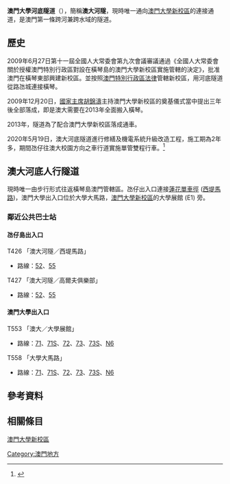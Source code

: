 {{Infobox tunnel
|name         = 澳門大學河底隧道<br>Túnel Para O Novo Campus Da Universidade De Macau
|image        =
|caption      = 
|location     = [[路氹城|路氹城]][[澳門大學新校區|澳門大學新校區]]（橫琴）
|coordinates  = 
|route        = 
|status       = 使用中
|start        = 蓮花海濱大馬路
|end          = [[澳門大學新校區|大學大馬路]]
|startwork    = 2010年11月5日
|open         = 2013年1月
|close        = 
|owner        = 
|operator     = 
|traffic      = 
|character    = 
|toll         = 免費
|vpd          = 
|builder      =  [[中國鐵道建築總公司|中國鐵道建築總公司]]
|length       = 1500米
|lanes        = 雙管雙線雙向 (受機電升級工程影響，至2023年將實施單管雙向行車)
|speed        = 50公里/小時
|hielevation  = 
|lowelevation = 
|height       = 
|width        = 
|grade        = 
}}

'''澳門大學河底隧道'''（{{lang-pt|'''Túnel Para O Novo Campus Da Universidade De Macau'''}}），簡稱'''澳大河隧'''，現時唯一通向[[澳門大學新校區|澳門大學新校區]]的連接通道，是澳門第一條跨河兼跨水域的隧道。

== 歷史 ==
2009年6月27日第十一屆全國人大常委會第九次會議審議通過《全國人大常委會關於授權澳門特別行政區對設在橫琴島的澳門大學新校區實施管轄的決定》，批准澳門在橫琴東部興建新校區。並按照[[澳門特別行政區法律|澳門特別行政區法律]]管轄新校區，用河底隧道從路氹城連接橫琴。

2009年12月20日，[[國家主席|國家主席]][[胡錦濤|胡錦濤]]主持澳門大學新校區的奠基儀式當中提出三年後全部落成，即是澳大需要在2013年全面搬入橫琴。

2013年，隧道為了配合澳門大學新校區落成通車。

2020年5月19日，澳大河底隧道進行修繕及機電系統升級改造工程，施工期為2年多，期間氹仔往澳大校園方向之車行道實施單管雙程行車。<ref>{{cite news |title=澳大河底隧道修繕及機電系統升級改造工程5月19日展開 |url=https://www.gov.mo/zh-hant/news/330342/ |agency=[[澳門特別行政區新聞局|澳門特別行政區新聞局]] |date=2020-05-18}}</ref>

==澳大河底人行隧道==
{{Infobox tunnel
|name         = 澳大河底人行隧道<br>Túnel Do Pedestres Para Universidade
|image        =Tunnel UM.jpg
|caption      = 
|location     = [[路氹城|路氹城]][[澳門大學新校區|澳門大學新校區]]（橫琴）
|coordinates  = 
|route        = 
|status       = 使用中
|start        = 蓮花海濱大馬路
|end          = [[澳門大學新校區|大學大馬路]]
|startwork    = 
|open         = 
|close        = 
|owner        = 
|operator     = 
|traffic      = 
|character    = 
|toll         = 
|vpd          = 
|builder      = 
|length       = 1500米
|lanes        = 
|speed        = 
|hielevation  = 
|lowelevation = 
|height       = 
|width        = 
|grade        = 
}}

現時唯一由步行形式往返橫琴島澳門管轄區。氹仔出入口連接[[蓮花單車徑|蓮花單車徑]] ([[西堤馬路|西堤馬路]])，澳門大學出入口位於大學大馬路，[[澳門大學新校區|澳門大學新校區]]的大學展館 (E1) 旁。

===鄰近公共巴士站===
====氹仔島出入口====
;T426 「澳大河隧／西堤馬路」
*路線：[[澳門巴士52路線|52]]、[[澳門巴士55路線|55]]
;T427 「澳大河隧／高爾夫俱樂部」
*路線：[[澳門巴士52路線|52]]、[[澳門巴士55路線|55]]

====澳門大學出入口====
;T553 「澳大／大學展館」
*路線：[[澳門巴士71路線|71]]、[[澳門巴士71S路線|71S]]、[[澳門巴士72路線|72]]、[[澳門巴士73路線|73]]、[[澳門巴士73S路線|73S]]、[[澳門巴士N6路線|N6]]<br>
;T558 「大學大馬路」
*路線：[[澳門巴士71路線|71]]、[[澳門巴士71S路線|71S]]、[[澳門巴士72路線|72]]、[[澳門巴士73路線|73]]、[[澳門巴士73S路線|73S]]、[[澳門巴士N6路線|N6]]

==參考資料==
{{reflist}}

==相關條目==
[[澳門大學新校區|澳門大學新校區]]

{{澳門隧道}}

[[Category:澳門地方|Category:澳門地方]]